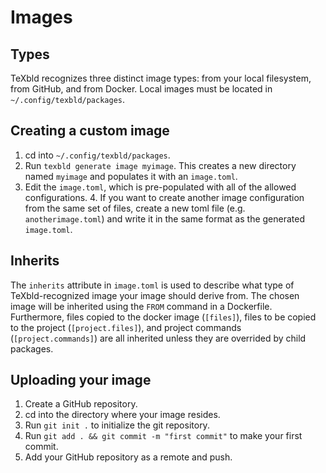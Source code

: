 
<Docs />

# Images

## Types

TeXbld recognizes three distinct image types: from your local filesystem, from GitHub, and from Docker.
Local images must be located in `~/.config/texbld/packages`.

## Creating a custom image

1. cd into `~/.config/texbld/packages`.
2. Run `texbld generate image myimage`. This creates a new directory named `myimage` and populates it with an `image.toml`.
3. Edit the `image.toml`, which is pre-populated with all of the allowed
   configurations. 4. If you want to create another image configuration from the
   same set of files, create a new toml file (e.g. `anotherimage.toml`) and write
   it in the same format as the generated `image.toml`.

## Inherits

The `inherits` attribute in `image.toml` is used to describe what type of
TeXbld-recognized image your image should derive from. The chosen image will be
inherited using the `FROM` command in a Dockerfile. Furthermore, files copied to
the docker image (`[files]`), files to be copied to the project
(`[project.files]`), and project commands (`[project.commands]`) are all
inherited unless they are overrided by child packages.

## Uploading your image

1. Create a GitHub repository.
2. cd into the directory where your image resides.
3. Run `git init .` to initialize the git repository.
4. Run `git add . && git commit -m "first commit"` to make your first commit.
5. Add your GitHub repository as a remote and push.
